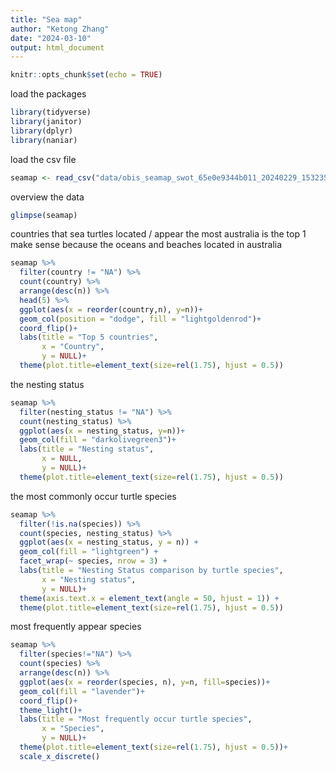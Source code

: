 ```yaml
---
title: "Sea map"
author: "Ketong Zhang"
date: "2024-03-10"
output: html_document
---
```


```r
knitr::opts_chunk$set(echo = TRUE)
```

load the packages
```r
library(tidyverse)
library(janitor)
library(dplyr)
library(naniar)
```

load the csv file
```r
seamap <- read_csv("data/obis_seamap_swot_65e0e9344b011_20240229_153235_site_locations_csv.csv") %>% clean_names()
```
overview the data
```r
glimpse(seamap)
```

countries that sea turtles located / appear the most
australia is the top 1
make sense because the oceans and beaches located in australia
```r
seamap %>% 
  filter(country != "NA") %>% 
  count(country) %>% 
  arrange(desc(n)) %>% 
  head(5) %>% 
  ggplot(aes(x = reorder(country,n), y=n))+
  geom_col(position = "dodge", fill = "lightgoldenrod")+
  coord_flip()+
  labs(title = "Top 5 countries",
       x = "Country",
       y = NULL)+
  theme(plot.title=element_text(size=rel(1.75), hjust = 0.5))
```
the nesting status
```r
seamap %>% 
  filter(nesting_status != "NA") %>% 
  count(nesting_status) %>% 
  ggplot(aes(x = nesting_status, y=n))+
  geom_col(fill = "darkolivegreen3")+
  labs(title = "Nesting status",
       x = NULL,
       y = NULL)+
  theme(plot.title=element_text(size=rel(1.75), hjust = 0.5))

```
the most commonly occur turtle species
```r
seamap %>%
  filter(!is.na(species)) %>%
  count(species, nesting_status) %>%
  ggplot(aes(x = nesting_status, y = n)) +
  geom_col(fill = "lightgreen") +
  facet_wrap(~ species, nrow = 3) +
  labs(title = "Nesting Status comparison by turtle species",
       x = "Nesting status",
       y = NULL)+
  theme(axis.text.x = element_text(angle = 50, hjust = 1)) +
  theme(plot.title=element_text(size=rel(1.75), hjust = 0.5))
```

most frequently appear species
```r
seamap %>% 
  filter(species!="NA") %>% 
  count(species) %>% 
  arrange(desc(n)) %>% 
  ggplot(aes(x = reorder(species, n), y=n, fill=species))+
  geom_col(fill = "lavender")+
  coord_flip()+
  theme_light()+
  labs(title = "Most frequently occur turtle species",
       x = "Species",
       y = NULL)+
  theme(plot.title=element_text(size=rel(1.75), hjust = 0.5))+
  scale_x_discrete()
```


